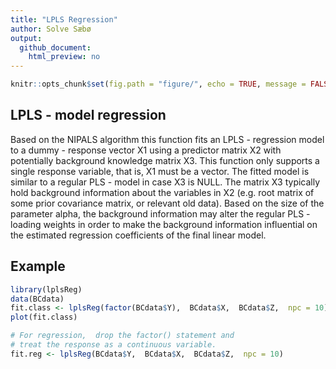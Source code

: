 ```yaml
---
title: "LPLS Regression"
author: Solve Sæbø
output: 
  github_document:
    html_preview: no
---
```


```r
knitr::opts_chunk$set(fig.path = "figure/", echo = TRUE, message = FALSE, warning = FALSE, fig.height = 7)
```

## LPLS - model regression

Based on the NIPALS algorithm this function fits an LPLS - regression model to a dummy - response vector X1 using a predictor matrix X2 with potentially background knowledge matrix X3. This function only supports a single response variable, that is, X1 must be a vector. The fitted model is similar to a regular PLS - model in case X3 is NULL. The matrix X3 typically hold background information about the variables in X2 (e.g. root matrix of some prior covariance matrix, or relevant old data). Based on the size of the parameter alpha, the background information may alter the regular PLS - loading weights in order to make the background information influential on the estimated regression coefficients of the final linear model.

## Example

```r
library(lplsReg)
data(BCdata)
fit.class <- lplsReg(factor(BCdata$Y),  BCdata$X,  BCdata$Z,  npc = 10)
plot(fit.class)

# For regression,  drop the factor() statement and 
# treat the response as a continuous variable.
fit.reg <- lplsReg(BCdata$Y,  BCdata$X,  BCdata$Z,  npc = 10)
```

